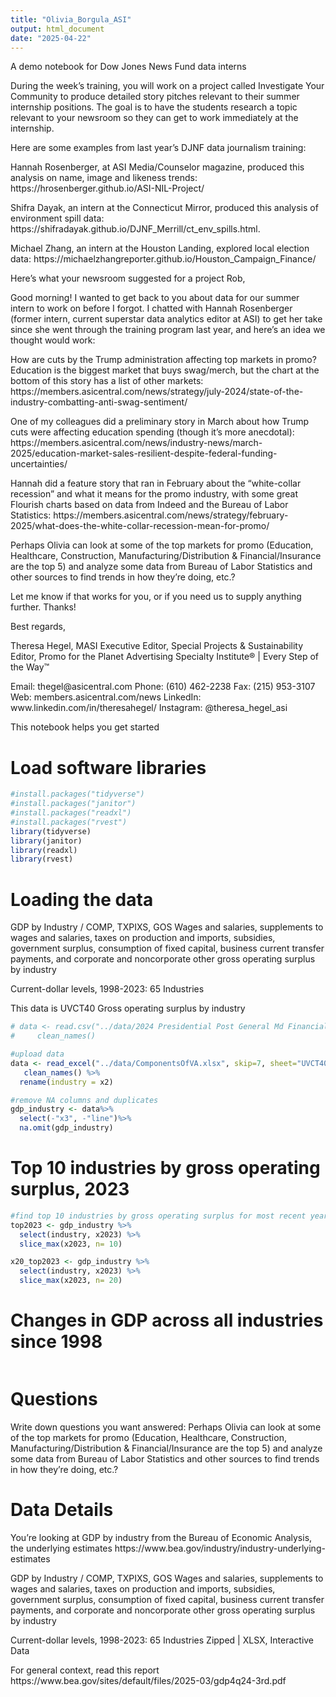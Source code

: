 ```yaml
---
title: "Olivia_Borgula_ASI"
output: html_document
date: "2025-04-22"
---
```


A demo notebook for Dow Jones News Fund data interns

During the week’s training, you will work on a project called Investigate Your Community to produce detailed story pitches relevant to their summer internship positions. The goal is to have the students research a topic relevant to your newsroom so they can get to work immediately at the internship. 

Here are some examples from last year’s DJNF data journalism training:

Hannah Rosenberger, at ASI Media/Counselor magazine, produced this analysis on name, image and likeness trends: https://hrosenberger.github.io/ASI-NIL-Project/

Shifra Dayak, an intern at the Connecticut Mirror, produced this analysis of environment spill data: https://shifradayak.github.io/DJNF_Merrill/ct_env_spills.html.

Michael Zhang, an intern at the Houston Landing, explored local election data: https://michaelzhangreporter.github.io/Houston_Campaign_Finance/


Here's what your newsroom suggested for a project
Rob,
 
Good morning! I wanted to get back to you about data for our summer intern to work on before I forgot. I chatted with Hannah Rosenberger (former intern, current superstar data analytics editor at ASI) to get her take since she went through the training program last year, and here’s an idea we thought would work:
 
How are cuts by the Trump administration affecting top markets in promo? Education is the biggest market that buys swag/merch, but the chart at the bottom of this story has a list of other markets: https://members.asicentral.com/news/strategy/july-2024/state-of-the-industry-combatting-anti-swag-sentiment/
 
One of my colleagues did a preliminary story in March about how Trump cuts were affecting education spending (though it’s more anecdotal): https://members.asicentral.com/news/industry-news/march-2025/education-market-sales-resilient-despite-federal-funding-uncertainties/
 
Hannah did a feature story that ran in February about the “white-collar recession” and what it means for the promo industry, with some great Flourish charts based on data from Indeed and the Bureau of Labor Statistics:  https://members.asicentral.com/news/strategy/february-2025/what-does-the-white-collar-recession-mean-for-promo/
 
Perhaps Olivia can look at some of the top markets for promo (Education, Healthcare, Construction, Manufacturing/Distribution & Financial/Insurance are the top 5) and analyze some data from Bureau of Labor Statistics and other sources to find trends in how they’re doing, etc.?
 
Let me know if that works for you, or if you need us to supply anything further. Thanks!
 
 
Best regards,
 
Theresa Hegel, MASI
Executive Editor, Special Projects & Sustainability
Editor, Promo for the Planet
Advertising Specialty Institute® | Every Step of the Way™
 
Email: thegel@asicentral.com
Phone: (610) 462-2238
Fax: (215) 953-3107
Web: members.asicentral.com/news
LinkedIn: www.linkedin.com/in/theresahegel/
Instagram: @theresa_hegel_asi





This notebook helps you get started

# Load software libraries
```r
#install.packages("tidyverse")
#install.packages("janitor")
#install.packages("readxl")
#install.packages("rvest")
library(tidyverse)
library(janitor)
library(readxl)
library(rvest)
```


# Loading the data 

GDP by Industry / COMP, TXPIXS, GOS
Wages and salaries, supplements to wages and salaries, taxes on production and imports, subsidies, government surplus, consumption of fixed capital, business current transfer payments, and corporate and noncorporate other gross operating surplus by industry

Current-dollar levels, 1998-2023: 65 Industries

This data is UVCT40	Gross operating surplus by industry

```r

# data <- read.csv("../data/2024 Presidential Post General Md Financial Info 2024 Presidential Post General .csv") |> 
#     clean_names()

#upload data 
data <- read_excel("../data/ComponentsOfVA.xlsx", skip=7, sheet="UVCT40-A") %>% 
   clean_names() %>%
  rename(industry = x2)

#remove NA columns and duplicates 
gdp_industry <- data%>%
  select(-"x3", -"line")%>%
  na.omit(gdp_industry) 

```

# Top 10 industries by gross operating surplus, 2023
```r
#find top 10 industries by gross operating surplus for most recent year in data: 2023
top2023 <- gdp_industry %>%
  select(industry, x2023) %>%
  slice_max(x2023, n= 10)

x20_top2023 <- gdp_industry %>%
  select(industry, x2023) %>%
  slice_max(x2023, n= 20)
```

# Changes in GDP across all industries since 1998
```r
```


# Questions 

Write down questions you want answered:
Perhaps Olivia can look at some of the top markets for promo (Education, Healthcare, Construction, Manufacturing/Distribution & Financial/Insurance are the top 5) and analyze some data from Bureau of Labor Statistics and other sources to find trends in how they’re doing, etc.?



# Data Details

You're looking at GDP by industry from the Bureau of Economic Analysis, the underlying estimates
https://www.bea.gov/industry/industry-underlying-estimates

GDP by Industry / COMP, TXPIXS, GOS
Wages and salaries, supplements to wages and salaries, taxes on production and imports, subsidies, government surplus, consumption of fixed capital, business current transfer payments, and corporate and noncorporate other gross operating surplus by industry

Current-dollar levels, 1998-2023: 65 Industries Zipped | XLSX, Interactive Data


For general context, read this report
https://www.bea.gov/sites/default/files/2025-03/gdp4q24-3rd.pdf


